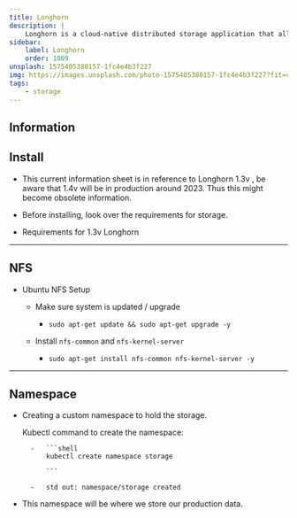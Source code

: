 ```yaml
---
title: Longhorn
description: |
    Longhorn is a cloud-native distributed storage application that allows easy and persistent storage across the eco-system.
sidebar:
    label: Longhorn
    order: 1009
unsplash: 1575405380157-1fc4e4b3f227
img: https://images.unsplash.com/photo-1575405380157-1fc4e4b3f227?fit=crop&w=1400&h=700&q=75
tags:
    - storage
---
```


## Information

## Install

-   This current information sheet is in reference to Longhorn 1.3v , be aware that 1.4v will be in production around 2023. Thus this might become obsolete information.
-   Before installing, look over the requirements for storage.

-   Requirements for 1.3v Longhorn


---

## NFS

-   Ubuntu NFS Setup

    -   Make sure system is updated / upgrade

        -   ```shell
            sudo apt-get update && sudo apt-get upgrade -y
            ```

    -   Install `nfs-common` and `nfs-kernel-server`

        -   ```shell
            sudo apt-get install nfs-common nfs-kernel-server -y
            ```
---

## Namespace

- Creating a custom namespace to hold the storage.

    Kubectl command to create the namespace:

        -   ```shell
            kubectl create namespace storage

            ```

        -   std out: namespace/storage created

-   This namespace will be where we store our production data.